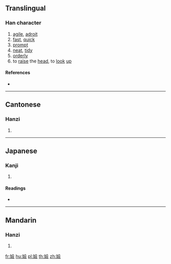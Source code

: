 ==Translingual==

===Han character===
{{Han char|rn=38|rad=女|as=13|sn=16|four=48486|canj=VOMO|ids=⿰女僉}}

# [[agile]], [[adroit]]
# [[fast]], [[quick]]
# [[prompt]]
# [[neat]], [[tidy]]
# [[order]]ly
# to [[raise]] the [[head]], to [[look]] [[up]]

====References====
* {{Han ref|kx=0272.010|dkj=06764|dj=0540.030|hdz=21084.130|uh=5B10|ud=23312|bh=E957|bd=59735}}

----

==Cantonese==

===Hanzi===
{{yue-hanzi|jyut=[[cim1]]|y=chim1}}

# {{defn|lang=yue|sort=女13}}

----

==Japanese==

===Kanji===
{{ja-kanji|grade=|rs=女13}}

# {{defn|lang=ja|sort=女13}}

====Readings====
* {{ja-readings|on=[[せん]] (sen), [[げん]] (gen), [[ぎん]] (gin), [[ごん]] (gon)|kun=[[すばやい]] (subayai), [[つつしむさま]] (tsutsushimusama)}}

----

==Mandarin==

===Hanzi===
{{cmn-hanzi|pin=[[xiān]] ([[xian1]])|wg=hsien<sup>1</sup>}}

# {{defn|lang=cmn|sort=女13}}

[[fr:嬐]]
[[hu:嬐]]
[[pl:嬐]]
[[th:嬐]]
[[zh:嬐]]